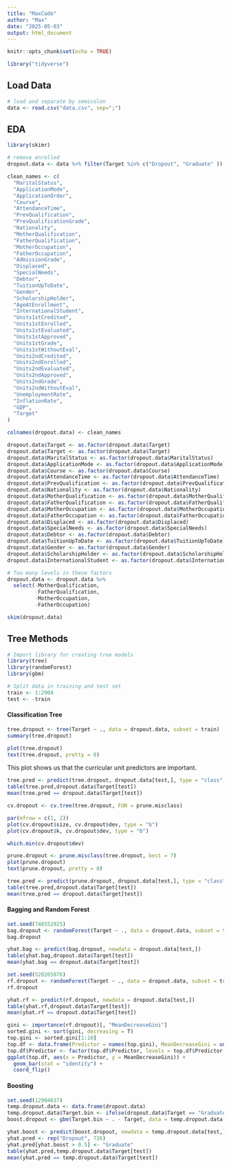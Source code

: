 ```yaml
---
title: "MaxCode"
author: "Max"
date: "2025-05-03"
output: html_document
---
```


```r
knitr::opts_chunk$set(echo = TRUE)
```

```r
library("tidyverse")
```

## Load Data

```r
# load and separate by semicolon
data <- read.csv("data.csv", sep=";")
```

## EDA

```r
library(skimr)
```

```r
# remove enrolled
dropout.data <- data %>% filter(Target %in% c("Dropout", "Graduate" ))
```

```r
clean_names <- c(
  "MaritalStatus",
  "ApplicationMode",
  "ApplicationOrder",
  "Course",
  "AttendanceTime", 
  "PrevQualification",
  "PrevQualificationGrade",
  "Nationality",
  "MotherQualification",
  "FatherQualification",
  "MotherOccupation",
  "FatherOccupation",
  "AdmissionGrade",
  "Displaced",
  "SpecialNeeds",
  "Debtor",
  "TuitionUpToDate",
  "Gender",
  "ScholarshipHolder",
  "AgeAtEnrollment",
  "InternationalStudent",
  "Units1stCredited",
  "Units1stEnrolled",
  "Units1stEvaluated",
  "Units1stApproved",
  "Units1stGrade",
  "Units1stWithoutEval",
  "Units2ndCredited",
  "Units2ndEnrolled",
  "Units2ndEvaluated",
  "Units2ndApproved",
  "Units2ndGrade",
  "Units2ndWithoutEval",
  "UnemploymentRate",
  "InflationRate",
  "GDP",
  "Target"
)

colnames(dropout.data) <- clean_names
```

```r
dropout.data$Target <- as.factor(dropout.data$Target)
dropout.data$Target <- as.factor(dropout.data$Target)
dropout.data$MaritalStatus <- as.factor(dropout.data$MaritalStatus)
dropout.data$ApplicationMode <- as.factor(dropout.data$ApplicationMode)
dropout.data$Course <- as.factor(dropout.data$Course)
dropout.data$AttendanceTime <- as.factor(dropout.data$AttendanceTime)
dropout.data$PrevQualification <- as.factor(dropout.data$PrevQualification)
dropout.data$Nationality <- as.factor(dropout.data$Nationality)
dropout.data$MotherQualification <- as.factor(dropout.data$MotherQualification)
dropout.data$FatherQualification <- as.factor(dropout.data$FatherQualification)
dropout.data$MotherOccupation <- as.factor(dropout.data$MotherOccupation)
dropout.data$FatherOccupation <- as.factor(dropout.data$FatherOccupation)
dropout.data$Displaced <- as.factor(dropout.data$Displaced)
dropout.data$SpecialNeeds <- as.factor(dropout.data$SpecialNeeds)
dropout.data$Debtor <- as.factor(dropout.data$Debtor)
dropout.data$TuitionUpToDate <- as.factor(dropout.data$TuitionUpToDate)
dropout.data$Gender <- as.factor(dropout.data$Gender)
dropout.data$ScholarshipHolder <- as.factor(dropout.data$ScholarshipHolder)
dropout.data$InternationalStudent <- as.factor(dropout.data$InternationalStudent)
```

```r
# Too many levels in these factors
dropout.data <- dropout.data %>%
  select(-MotherQualification,
         -FatherQualification,
         -MotherOccupation,
         -FatherOccupation)
```

```r
skim(dropout.data)
```

## Tree Methods

```r
# Import library for creating tree models
library(tree)
library(randomForest)
library(gbm)
```

```r
# Split data in training and test set
train <- 1:2904
test <- -train
```

#### Classification Tree

```r
tree.dropout <- tree(Target ~ ., data = dropout.data, subset = train)
summary(tree.dropout)
```

```r
plot(tree.dropout)
text(tree.dropout, pretty = 0)
```

This plot shows us that the curricular unit predictors are important.

```r
tree.pred <- predict(tree.dropout, dropout.data[test,], type = "class")
table(tree.pred,dropout.data$Target[test])
mean(tree.pred == dropout.data$Target[test])
```

```r
cv.dropout <- cv.tree(tree.dropout, FUN = prune.misclass)
```

```r
par(mfrow = c(1, 2))
plot(cv.dropout$size, cv.dropout$dev, type = "b")
plot(cv.dropout$k, cv.dropout$dev, type = "b")
```

```r
which.min(cv.dropout$dev)
```

```r
prune.dropout <- prune.misclass(tree.dropout, best = 7)
plot(prune.dropout)
text(prune.dropout, pretty = 0)
```

```r
tree.pred <- predict(prune.dropout, dropout.data[test,], type = "class")
table(tree.pred,dropout.data$Target[test])
mean(tree.pred == dropout.data$Target[test])
```

#### Bagging and Random Forest

```r
set.seed(748552025)
bag.dropout <- randomForest(Target ~ ., data = dropout.data, subset = train, mtry = 32, importance = TRUE)
bag.dropout
```

```r
yhat.bag <- predict(bag.dropout, newdata = dropout.data[test,])
table(yhat.bag,dropout.data$Target[test])
mean(yhat.bag == dropout.data$Target[test])
```

```r
set.seed(520265876)
rf.dropout <- randomForest(Target ~ ., data = dropout.data, subset = train, mtry = 6, importance = TRUE) # For random forest set mtry = 6 instead of full 32 predictors
rf.dropout
```

```r
yhat.rf <- predict(rf.dropout, newdata = dropout.data[test,])
table(yhat.rf,dropout.data$Target[test])
mean(yhat.rf == dropout.data$Target[test])
```

```r
gini <- importance(rf.dropout)[, "MeanDecreaseGini"]
sorted.gini <- sort(gini, decreasing = T)
top.gini <- sorted.gini[1:10]
top.df <- data.frame(Predictor = names(top.gini), MeanDecreaseGini = unlist(top.gini))
top.df$Predictor <- factor(top.df$Predictor, levels = top.df$Predictor[order(top.df$MeanDecreaseGini, decreasing = FALSE)])
ggplot(top.df, aes(x = Predictor, y = MeanDecreaseGini)) + 
  geom_bar(stat = "identity") + 
  coord_flip()
```

#### Boosting

```r
set.seed(12904637)
temp.dropout.data <- data.frame(dropout.data)
temp.dropout.data$Target.bin <- ifelse(dropout.data$Target == "Graduate",1,0)
boost.dropout <- gbm(Target.bin ~ . - Target, data = temp.dropout.data[train,], distribution = "bernoulli", n.trees = 5000, interaction.depth = 4)
```

```r
yhat.boost <- predict(boost.dropout, newdata = temp.dropout.data[test,], n.trees = 5000)
yhat.pred <- rep("Dropout", 726)
yhat.pred[yhat.boost > 0.5] <- "Graduate"
table(yhat.pred,temp.dropout.data$Target[test])
mean(yhat.pred == temp.dropout.data$Target[test])
```
